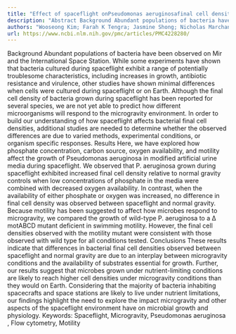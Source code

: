 ```yaml
---
title: "Effect of spaceflight onPseudomonas aeruginosafinal cell density is modulated by nutrient and oxygen availability"
description: "Abstract Background Abundant populations of bacteria have been observed on Mir and the International Space Station. While some experiments have shown that bacteria cultured during spaceflight exhibit ..."
authors: "Wooseong Kim; Farah K Tengra; Jasmine Shong; Nicholas Marchand; Hon Kit Chan; Zachary Young; Ravindra C Pangule; Macarena Parra; Jonathan S Dordick; Joel L Plawsky; Cynthia H Collins"
url: https://www.ncbi.nlm.nih.gov/pmc/articles/PMC4228280/
---
```


Background Abundant populations of bacteria have been observed on Mir and the International Space Station. While some experiments have shown that bacteria cultured during spaceflight exhibit a range of potentially troublesome characteristics, including increases in growth, antibiotic resistance and virulence, other studies have shown minimal differences when cells were cultured during spaceflight or on Earth. Although the final cell density of bacteria grown during spaceflight has been reported for several species, we are not yet able to predict how different microorganisms will respond to the microgravity environment. In order to build our understanding of how spaceflight affects bacterial final cell densities, additional studies are needed to determine whether the observed differences are due to varied methods, experimental conditions, or organism specific responses. Results Here, we have explored how phosphate concentration, carbon source, oxygen availability, and motility affect the growth of Pseudomonas aeruginosa in modified artificial urine media during spaceflight. We observed that P. aeruginosa grown during spaceflight exhibited increased final cell density relative to normal gravity controls when low concentrations of phosphate in the media were combined with decreased oxygen availability. In contrast, when the availability of either phosphate or oxygen was increased, no difference in final cell density was observed between spaceflight and normal gravity. Because motility has been suggested to affect how microbes respond to microgravity, we compared the growth of wild-type P. aeruginosa to a Δ motABCD mutant deficient in swimming motility. However, the final cell densities observed with the motility mutant were consistent with those observed with wild type for all conditions tested. Conclusions These results indicate that differences in bacterial final cell densities observed between spaceflight and normal gravity are due to an interplay between microgravity conditions and the availability of substrates essential for growth. Further, our results suggest that microbes grown under nutrient-limiting conditions are likely to reach higher cell densities under microgravity conditions than they would on Earth. Considering that the majority of bacteria inhabiting spacecrafts and space stations are likely to live under nutrient limitations, our findings highlight the need to explore the impact microgravity and other aspects of the spaceflight environment have on microbial growth and physiology. Keywords: Spaceflight, Microgravity, Pseudomonas aeruginosa , Flow cytometry, Motility
